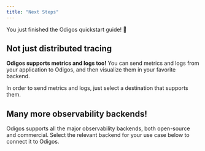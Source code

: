 ```yaml
---
title: "Next Steps"
---
```


You just finished the Odigos quickstart guide! 🎉

## Not just distributed tracing

**Odigos supports metrics and logs too!** You can send metrics and logs from your
application to Odigos, and then visualize them in your favorite backend.

In order to send metrics and logs, just select a destination that supports them.

## Many more observability backends!

Odigos supports all the major observability backends, both open-source and commercial.
Select the relevant backend for your use case below to connect it to Odigos.

<CardGroup cols={4}>
  <Card title="AppDynamics" href="/backends/appdynamics" />
  <Card title="AWS S3" href="/backends/s3" />
  <Card title="Axiom" href="/backends/axiom" />
  <Card title="Azure Blob Storage" href="/backends/azureblob" />
  <Card title="Causely" href="/backends/causely" />
  <Card title="Chronosphere" href="/backends/chronosphere" />
  <Card title="Coralogix" href="/backends/coralogix" />
  <Card title="Datadog" href="/backends/datadog" />
  <Card title="Dynatrace" href="/backends/dynatrace" />
  <Card title="Elasticsearch" href="/backends/elasticsearch" />
  <Card title="Gigapipe" href="/backends/gigapipe" />
  <Card title="Google Cloud Monitoring" href="/backends/googlecloud" />
  <Card title="Google Cloud Storage" href="/backends/gcs" />
  <Card title="Grafana Cloud Loki" href="/backends/grafanacloudloki" />
  <Card title="Grafana Cloud Prometheus" href="/backends/grafanacloudprometheus" />
  <Card title="Grafana Cloud Tempo" href="/backends/grafanacloudtempo" />
  <Card title="Groundcover inCloud" href="/backends/groundcover" />
  <Card title="Honeycomb" href="/backends/honeycomb" />
  <Card title="Jaeger" href="/backends/jaeger" />
  <Card title="Last9" href="/backends/last9" />
  <Card title="Lightstep" href="/backends/lightstep" />
  <Card title="Logz.io" href="/backends/logzio" />
  <Card title="Loki" href="/backends/loki" />
  <Card title="Lumigo" href="/backends/lumigo" />
  <Card title="New Relic" href="/backends/newrelic" />
  <Card title="OpenTelemetry" href="/backends/otlp" />
  <Card title="OpsVerse" href="/backends/opsverse" />
  <Card title="Prometheus" href="/backends/prometheus" />
  <Card title="Qryn" href="/backends/qryn" />
  <Card title="Quickwit" href="/backends/quickwit" />
  <Card title="Sentry" href="/backends/sentry" />
  <Card title="SigNoz" href="/backends/signoz" />
  <Card title="Splunk" href="/backends/splunk" />
  <Card title="Sumo Logic" href="/backends/sumologic" />
  <Card title="Tempo" href="/backends/tempo" />
</CardGroup>